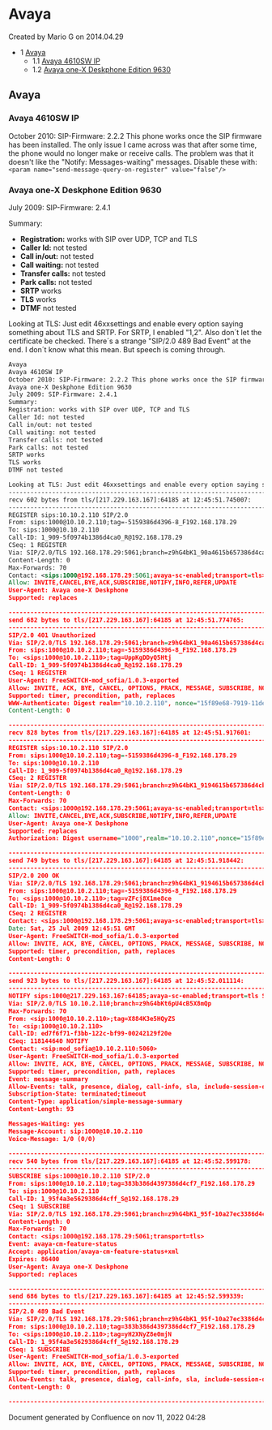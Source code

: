 
# Avaya 

 Created by  Mario G on 2014.04.29

* 1 [Avaya](#avaya)  
   * 1.1 [Avaya 4610SW IP](#avaya-4610sw-ip)  
   * 1.2 [Avaya one-X Deskphone Edition 9630](#avaya-one-x-deskphone-edition-9630)

## Avaya

### Avaya 4610SW IP

October 2010: SIP-Firmware: 2.2.2 This phone works once the SIP firmware has been installed. The only issue I came across was that after some time, the phone would no longer make or receive calls. The problem was that it doesn't like the "Notify: Messages-waiting" messages. Disable these with: `<param name="send-message-query-on-register" value="false"/>`

### Avaya one-X Deskphone Edition 9630

July 2009: SIP-Firmware: 2.4.1

Summary:

* **Registration:** works with SIP over UDP, TCP and TLS
* **Caller Id:** not tested
* **Call in/out:** not tested
* **Call waiting:** not tested
* **Transfer calls:** not tested
* **Park calls:** not tested
* **SRTP** works
* **TLS** works
* **DTMF** not tested

Looking at TLS: Just edit 46xxsettings and enable every option saying something about TLS and SRTP. For SRTP, I enabled "1,2". Also don´t let the certificate be checked. There´s a strange "SIP/2.0 489 Bad Event" at the end. I don´t know what this mean. But speech is coming through.

```xml
Avaya
Avaya 4610SW IP
October 2010: SIP-Firmware: 2.2.2 This phone works once the SIP firmware has been installed. The only issue I came across was that after some time, the phone would no longer make or receive calls. The problem was that it doesn't like the "Notify: Messages-waiting" messages. Disable these with: <param name="send-message-query-on-register" value="false"/>
Avaya one-X Deskphone Edition 9630
July 2009: SIP-Firmware: 2.4.1
Summary:
Registration: works with SIP over UDP, TCP and TLS
Caller Id: not tested
Call in/out: not tested
Call waiting: not tested
Transfer calls: not tested
Park calls: not tested
SRTP works
TLS works
DTMF not tested

Looking at TLS: Just edit 46xxsettings and enable every option saying something about TLS and SRTP. For SRTP, I enabled "1,2". Also don´t let the certificate be checked. There´s a strange "SIP/2.0 489 Bad Event" at the end. I don´t know what this mean. But speech is coming through.
------------------------------------------------------------------------
recv 602 bytes from tls/[217.229.163.167]:64185 at 12:45:51.745007:
------------------------------------------------------------------------
REGISTER sips:10.10.2.110 SIP/2.0
From: sips:1000@10.10.2.110;tag=-5159386d4396-8_F192.168.178.29
To: sips:1000@10.10.2.110
Call-ID: 1_909-5f0974b1386d4ca0_R@192.168.178.29
CSeq: 1 REGISTER
Via: SIP/2.0/TLS 192.168.178.29:5061;branch=z9hG4bK1_90a4615b657386d4ca8_R
Content-Length: 0
Max-Forwards: 70
Contact: <sips:1000@192.168.178.29:5061;avaya-sc-enabled;transport=tls>;q=1;expires=900;reg-id=1;+sip.instance="<urn:uuid:00000000-0000-1000-8000-00040dec6f47>"
Allow: INVITE,CANCEL,BYE,ACK,SUBSCRIBE,NOTIFY,INFO,REFER,UPDATE
User-Agent: Avaya one-X Deskphone
Supported: replaces

------------------------------------------------------------------------
send 682 bytes to tls/[217.229.163.167]:64185 at 12:45:51.774765:
------------------------------------------------------------------------
SIP/2.0 401 Unauthorized
Via: SIP/2.0/TLS 192.168.178.29:5061;branch=z9hG4bK1_90a4615b657386d4ca8_R;received=217.229.163.167;rport=64185
From: sips:1000@10.10.2.110;tag=-5159386d4396-8_F192.168.178.29
To: <sips:1000@10.10.2.110>;tag=UppKgDDyQ5Htj
Call-ID: 1_909-5f0974b1386d4ca0_R@192.168.178.29
CSeq: 1 REGISTER
User-Agent: FreeSWITCH-mod_sofia/1.0.3-exported
Allow: INVITE, ACK, BYE, CANCEL, OPTIONS, PRACK, MESSAGE, SUBSCRIBE, NOTIFY, REFER, UPDATE, REGISTER, INFO, PUBLISH
Supported: timer, precondition, path, replaces
WWW-Authenticate: Digest realm="10.10.2.110", nonce="15f89e68-7919-11de-9d59-cd93c0224397", algorithm=MD5, qop="auth"
Content-Length: 0

------------------------------------------------------------------------
recv 828 bytes from tls/[217.229.163.167]:64185 at 12:45:51.917601:
------------------------------------------------------------------------
REGISTER sips:10.10.2.110 SIP/2.0
From: sips:1000@10.10.2.110;tag=-5159386d4396-8_F192.168.178.29
To: sips:1000@10.10.2.110
Call-ID: 1_909-5f0974b1386d4ca0_R@192.168.178.29
CSeq: 2 REGISTER
Via: SIP/2.0/TLS 192.168.178.29:5061;branch=z9hG4bK1_9194615b657386d4cb6_R
Content-Length: 0
Max-Forwards: 70
Contact: <sips:1000@192.168.178.29:5061;avaya-sc-enabled;transport=tls>;q=1;expires=900;reg-id=1;+sip.instance="<urn:uuid:00000000-0000-1000-8000-00040dec6f47>"
Allow: INVITE,CANCEL,BYE,ACK,SUBSCRIBE,NOTIFY,INFO,REFER,UPDATE
User-Agent: Avaya one-X Deskphone
Supported: replaces
Authorization: Digest username="1000",realm="10.10.2.110",nonce="15f89e68-7919-11de-9d59-cd93c0224397",uri="sips:10.10.2.110",response="d12f1e667616d17679af37305ea6244d",cnonce="0a4f113b",opaque="",qop=auth,nc=00000003

------------------------------------------------------------------------
send 749 bytes to tls/[217.229.163.167]:64185 at 12:45:51.918442:
------------------------------------------------------------------------
SIP/2.0 200 OK
Via: SIP/2.0/TLS 192.168.178.29:5061;branch=z9hG4bK1_9194615b657386d4cb6_R;received=217.229.163.167;rport=64185
From: sips:1000@10.10.2.110;tag=-5159386d4396-8_F192.168.178.29
To: <sips:1000@10.10.2.110>;tag=vZFcj8X1me8ce
Call-ID: 1_909-5f0974b1386d4ca0_R@192.168.178.29
CSeq: 2 REGISTER
Contact: <sips:1000@192.168.178.29:5061;avaya-sc-enabled;transport=tls>;q=1;expires=900;reg-id=1;+sip.instance="<urn:uuid:00000000-0000-1000-8000-00040dec6f47>"
Date: Sat, 25 Jul 2009 12:45:51 GMT
User-Agent: FreeSWITCH-mod_sofia/1.0.3-exported
Allow: INVITE, ACK, BYE, CANCEL, OPTIONS, PRACK, MESSAGE, SUBSCRIBE, NOTIFY, REFER, UPDATE, REGISTER, INFO, PUBLISH
Supported: timer, precondition, path, replaces
Content-Length: 0

------------------------------------------------------------------------
send 923 bytes to tls/[217.229.163.167]:64185 at 12:45:52.011114:
------------------------------------------------------------------------
NOTIFY sips:1000@217.229.163.167:64185;avaya-sc-enabled;transport=tls SIP/2.0
Via: SIP/2.0/TLS 10.10.2.110;branch=z9hG4bKt6pU4cB5X8mQp
Max-Forwards: 70
From: <sip:1000@10.10.2.110>;tag=X884K3e5HQyZS
To: <sip:1000@10.10.2.110>
Call-ID: ed7f6f71-f3bb-122c-bf99-00242129f20e
CSeq: 118144640 NOTIFY
Contact: <sip:mod_sofia@10.10.2.110:5060>
User-Agent: FreeSWITCH-mod_sofia/1.0.3-exported
Allow: INVITE, ACK, BYE, CANCEL, OPTIONS, PRACK, MESSAGE, SUBSCRIBE, NOTIFY, REFER, UPDATE, REGISTER, INFO, PUBLISH
Supported: timer, precondition, path, replaces
Event: message-summary
Allow-Events: talk, presence, dialog, call-info, sla, include-session-description, presence.winfo, message-summary, refer
Subscription-State: terminated;timeout
Content-Type: application/simple-message-summary
Content-Length: 93

Messages-Waiting: yes
Message-Account: sip:1000@10.10.2.110
Voice-Message: 1/0 (0/0)

------------------------------------------------------------------------
recv 540 bytes from tls/[217.229.163.167]:64185 at 12:45:52.599178:
------------------------------------------------------------------------
SUBSCRIBE sips:1000@10.10.2.110 SIP/2.0
From: sips:1000@10.10.2.110;tag=383b386d4397386d4cf7_F192.168.178.29
To: sips:1000@10.10.2.110
Call-ID: 1_95f4a3e5629386d4cff_S@192.168.178.29
CSeq: 1 SUBSCRIBE
Via: SIP/2.0/TLS 192.168.178.29:5061;branch=z9hG4bK1_95f-10a27ec3386d4cfd_S
Content-Length: 0
Max-Forwards: 70
Contact: <sips:1000@192.168.178.29:5061;transport=tls>
Event: avaya-cm-feature-status
Accept: application/avaya-cm-feature-status+xml
Expires: 86400
User-Agent: Avaya one-X Deskphone
Supported: replaces

------------------------------------------------------------------------
send 686 bytes to tls/[217.229.163.167]:64185 at 12:45:52.599339:
------------------------------------------------------------------------
SIP/2.0 489 Bad Event
Via: SIP/2.0/TLS 192.168.178.29:5061;branch=z9hG4bK1_95f-10a27ec3386d4cfd_S;received=217.229.163.167;rport=64185
From: sips:1000@10.10.2.110;tag=383b386d4397386d4cf7_F192.168.178.29
To: <sips:1000@10.10.2.110>;tag=yH2XNyZ8e0mjN
Call-ID: 1_95f4a3e5629386d4cff_S@192.168.178.29
CSeq: 1 SUBSCRIBE
User-Agent: FreeSWITCH-mod_sofia/1.0.3-exported
Allow: INVITE, ACK, BYE, CANCEL, OPTIONS, PRACK, MESSAGE, SUBSCRIBE, NOTIFY, REFER, UPDATE, REGISTER, INFO, PUBLISH
Supported: timer, precondition, path, replaces
Allow-Events: talk, presence, dialog, call-info, sla, include-session-description, presence.winfo, message-summary, refer
Content-Length: 0

------------------------------------------------------------------------
```

Document generated by Confluence on nov 11, 2022 04:28
